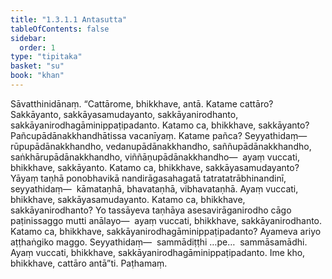 ```yaml
---
title: "1.3.1.1 Antasutta"
tableOfContents: false
sidebar:
  order: 1
type: "tipitaka"
basket: "su"
book: "khan"
---
```



<DynamicBreadcrumb />

<Division number="103" book="khan" bookNo="13" page="128">

<Paragraph number="655" book="khan">
Sāvatthinidānaṃ. “Cattārome, bhikkhave, antā. Katame cattāro? Sakkāyanto, sakkāyasamudayanto, sakkāyanirodhanto, sakkāyanirodhagāminippaṭipadanto. Katamo ca, bhikkhave, sakkāyanto? Pañcupādānakkhandhātissa vacanīyaṃ. Katame pañca? Seyyathidaṃ—  rūpupādānakkhandho, vedanupādānakkhandho, saññupādānakkhandho, saṅkhārupādānakkhandho, viññāṇupādānakkhandho—  ayaṃ vuccati, bhikkhave, sakkāyanto.
</Paragraph>

<Paragraph number="656" book="khan">
Katamo ca, bhikkhave, sakkāyasamudayanto? Yāyaṃ taṇhā ponobhavikā nandirāgasahagatā tatratatrābhinandinī, seyyathidaṃ—  kāmataṇhā, bhavataṇhā, vibhavataṇhā. Ayaṃ vuccati, bhikkhave, sakkāyasamudayanto.
</Paragraph>

<Paragraph number="657" book="khan">
Katamo ca, bhikkhave, sakkāyanirodhanto? Yo tassāyeva taṇhāya asesavirāganirodho cāgo paṭinissaggo mutti anālayo—  ayaṃ vuccati, bhikkhave, sakkāyanirodhanto.
</Paragraph>

<Paragraph number="658" book="khan">
Katamo ca, bhikkhave, sakkāyanirodhagāminippaṭipadanto? Ayameva ariyo aṭṭhaṅgiko maggo. Seyyathidaṃ—  sammādiṭṭhi …pe…  sammāsamādhi. Ayaṃ vuccati, bhikkhave, sakkāyanirodhagāminippaṭipadanto. Ime kho, bhikkhave, cattāro antā”ti.

</Paragraph>
</Division>

<Paragraph number="659" type="center" book="khan">
Paṭhamaṃ.
</Paragraph>